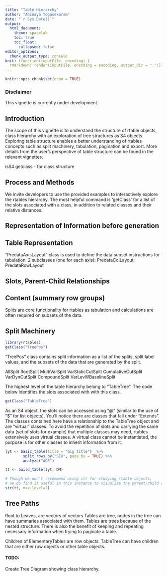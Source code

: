 ```yaml
---
title: "Table Hierarchy"
author: "Abinaya Yogasekaram"
date: "`r Sys.Date()`"
output:
  html_document:
    theme: spacelab
    toc: true
    toc_float:
      collapsed: false
editor_options: 
  chunk_output_type: console
knit: (function(inputFile, encoding) {
  rmarkdown::render(inputFile, encoding = encoding, output_dir = ".")})
---
```


```r
knitr::opts_chunk$set(echo = TRUE)
```

### Disclaimer

This vignette is currently under development.

## Introduction

The scope of this vignette is to understand the structure of rtable objects, class hierarchy with an exploration of tree structures as S4 objects. Exploring table structure enables a better understanding of rtables concepts such as split machinery, tabulation, pagination and export. More details from the user's perspective of table structure can be found in the relevant vignettes. 

isS4
getclass - for class structure


## Process and Methods

We invite developers to use the provided examples to interactively explore the rtables hierarchy. The most helpful command is 'getClass' for a list of the slots associated with a class, in addition to related classes and their relative distances.

## Representation of Information before generation


## Table Representation
"PredataAxisLayout" class is used to define the data subset instructions for tabulation. 2 subclasses (one for each axis): PredataColLayout, PredataRowLayout

## Slots, Parent-Child Relationships

## Content (summary row groups)

Splits are core functionality for rtables as tabulation and calculations are often required on subsets of the data. 

## Split Machinery
```r
library(rtables)
getClass("TreePos")
```

"TreePos" class contains split information as a list of the splits, split label values, and the subsets of the data that are generated by the split.

AllSplit
RootSplit
MultiVarSplit
VarStaticCutSplit
CumulativeCutSplit
VarDynCutSplit
CompoundSplit
VarLevWBaselineSplit


The highest level of the table hierarchy belong to "TableTree". The code below identifies the slots associated with with this class. 
```r
getClass("TableTree")
```

As an S4 object, the slots can be accessed using "@" (similar to the use of "$" for list objects).
You'll notice there are classes that fall under "Extends". The classes contained here have a relationship to the TableTree object and are "virtual" classes. To avoid the repetition of slots and carrying the same data (set of slots for example) that multiple classes may need, rtables extensively uses virtual classes. A virtual class cannot be instantiated, the purpose is for other classes to inherit information from it. 


```r

lyt <- basic_table(title = "big title")  %>%
        split_rows_by("SEX", page_by = TRUE) %>%
        analyze("AGE")

tt <- build_table(lyt, DM)

# Though we don't recommend using str for studying rtable objects, 
# we do find it useful in this instance to visualize the parent/child relationships.
str(tt, max.level=2)
```

## Tree Paths 

Root to Leaves, are vectors of vectors 
Tables are tree, nodes in the tree can have summaries associated with them. Tables are trees because of the nested structure. There is also the benefit of keeping and repeating necessary information when trying to paginate a table.

Children of ElementaryTables are row objects. TableTree can have children that are either row objects or other table objects.


#### TODO:
Create Tree Diagram showing class hierarchy.
